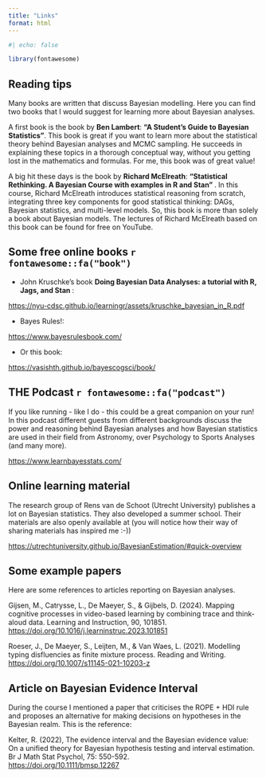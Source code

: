 ```yaml
---
title: "Links"
format: html
---
```


```r
#| echo: false

library(fontawesome)
```

## Reading tips

Many books are written that discuss Bayesian modelling. Here you can find two books that I would suggest for learning more about Bayesian analyses.

A first book is the book by <b>Ben Lambert</b>: <b>"A Student's Guide to Bayesian Statistics"</b>. This book is great if you want to learn more about the statistical theory behind Bayesian analyses and MCMC sampling. He succeeds in explaining these topics in a thorough conceptual way, without you getting lost in the mathematics and formulas. For me, this book was of great value!

A big hit these days is the book by <b> Richard McElreath</b>: <b>"Statistical Rethinking. A Bayesian Course with examples in R and Stan" </b>. In this course, Richard McElreath introduces statistical reasoning from scratch, integrating three key components for good statistical thinking: DAGs, Bayesian statistics, and multi-level models. So, this book is more than solely a book about Bayesian models. The lectures of Richard McElreath based on this book can be found for free on YouTube. 

## Some free online books `r fontawesome::fa("book")`

-   John Kruschke's book <b>Doing Bayesian Data Analyses: a tutorial with R, Jags, and Stan </b>:

<a href="https://nyu-cdsc.github.io/learningr/assets/kruschke_bayesian_in_R.pdf" target="blank">https://nyu-cdsc.github.io/learningr/assets/kruschke_bayesian_in_R.pdf</a>

-   Bayes Rules!:

<a href="https://www.bayesrulesbook.com/" target="blank">https://www.bayesrulesbook.com/</a>

-   Or this book:

<a href="https://vasishth.github.io/bayescogsci/book/"> https://vasishth.github.io/bayescogsci/book/ </a>



## THE Podcast `r fontawesome::fa("podcast")`

If you like running - like I do - this could be a great companion on your run! In this podcast different guests from different backgrounds discuss the power and reasoning behind Bayesian analyses and how Bayesian statistics are used in their field from Astronomy, over Psychology to Sports Analyses (and many more).

<a href="https://www.learnbayesstats.com/">https://www.learnbayesstats.com/ </a>

## Online learning material

The research group of Rens van de Schoot (Utrecht University) publishes a lot on Bayesian statistics. They also developed a summer school. Their materials are also openly available at (you will notice how their way of sharing materials has inspired me :-))  

<a href="https://utrechtuniversity.github.io/BayesianEstimation/#quick-overview">https://utrechtuniversity.github.io/BayesianEstimation/#quick-overview </a>

## Some example papers

Here are some references to articles reporting on Bayesian analyses. 

Gijsen, M., Catrysse, L., De Maeyer, S., & Gijbels, D. (2024). Mapping cognitive processes in video-based learning by combining trace and think-aloud data. Learning and Instruction, 90, 101851. <a href="https://doi.org/10.1016/j.learninstruc.2023.101851" target="blank">https://doi.org/10.1016/j.learninstruc.2023.101851 </a>

Roeser, J., De Maeyer, S., Leijten, M., & Van Waes, L. (2021). Modelling typing disfluencies as finite mixture process. Reading and Writing. <a href="https://doi.org/10.1007/s11145-021-10203-z" target="blank"> https://doi.org/10.1007/s11145-021-10203-z </a>

## Article on Bayesian Evidence Interval

During the course I mentioned a paper that criticises the ROPE + HDI rule and proposes an alternative for making decisions on hypotheses in the Bayesian realm. This is the reference:  

Kelter, R. (2022), The evidence interval and the Bayesian evidence value: On a unified theory for Bayesian hypothesis testing and interval estimation. Br J Math Stat Psychol, 75: 550-592.  
<a href="https://bpspsychub.onlinelibrary.wiley.com/doi/full/10.1111/bmsp.12267" target="blank"> https://doi.org/10.1111/bmsp.12267 </a>